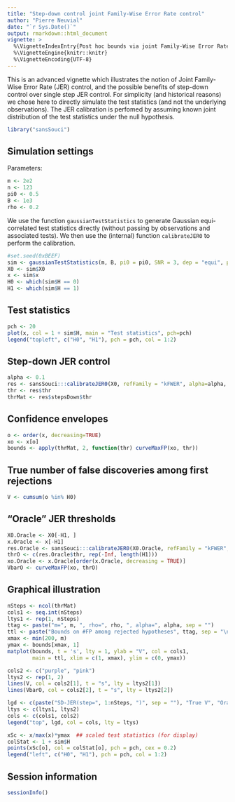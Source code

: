 ```yaml
---
title: "Step-down control joint Family-Wise Error Rate control"
author: "Pierre Neuvial"
date: "`r Sys.Date()`"
output: rmarkdown::html_document
vignette: >
  %\VignetteIndexEntry{Post hoc bounds via joint Family-Wise Error Rate control}
  %\VignetteEngine{knitr::knitr}
  %\VignetteEncoding{UTF-8}
---
```


This is an advanced vignette which illustrates the notion of Joint Family-Wise Error Rate (JER) control, and the possible benefits of step-down control over single step JER control.  For simplicity (and historical reasons) we chose here to directly simulate the test statistics (and not the underlying observations). The JER calibration is perfomed by assuming known joint distribution of the test statistics under the null hypothesis.


```r
library("sansSouci")
```

## Simulation settings

Parameters:

```r
m <- 2e2
n <- 123
pi0 <- 0.5
B <- 1e3
rho <- 0.2
```

We use the function `gaussianTestStatistics` to generate Gaussian equi-correlated test statistics directly (without passing by observations and associated tests). We then use the (internal) function `calibrateJER0` to perform the calibration.

```r
#set.seed(0xBEEF)
sim <- gaussianTestStatistics(m, B, pi0 = pi0, SNR = 3, dep = "equi", param = rho)
X0 <- sim$X0
x <- sim$x
H0 <- which(sim$H == 0)
H1 <- which(sim$H == 1)
```

## Test statistics

```r
pch <- 20
plot(x, col = 1 + sim$H, main = "Test statistics", pch=pch)
legend("topleft", c("H0", "H1"), pch = pch, col = 1:2)
```

## Step-down JER control

```r
alpha <- 0.1
res <- sansSouci:::calibrateJER0(X0, refFamily = "kFWER", alpha=alpha, stat=x)
thr <- res$thr
thrMat <- res$stepsDown$thr
```

## Confidence envelopes
```r
o <- order(x, decreasing=TRUE)
xo <- x[o]
bounds <- apply(thrMat, 2, function(thr) curveMaxFP(xo, thr))
```

## True number of false discoveries among first rejections
```r
V <- cumsum(o %in% H0)
```

## "Oracle" JER thresholds
```r
X0.Oracle <- X0[-H1, ]
x.Oracle <- x[-H1]
res.Oracle <- sansSouci:::calibrateJER0(X0.Oracle, refFamily = "kFWER", alpha = alpha, stat = x.Oracle)
thrO <- c(res.Oracle$thr, rep(-Inf, length(H1)))
xo.Oracle <- x.Oracle[order(x.Oracle, decreasing = TRUE)]
VbarO <- curveMaxFP(xo, thrO)
```

## Graphical illustration
```r
nSteps <- ncol(thrMat)
cols1 <- seq.int(nSteps)
ltys1 <- rep(1, nSteps)
ttag <- paste("m=", m, ", rho=", rho, ", alpha=", alpha, sep = "")
ttl <- paste("Bounds on #FP among rejected hypotheses", ttag, sep = "\n")
xmax <- min(200, m)
ymax <- bounds[xmax, 1]
matplot(bounds, t = 's', lty = 1, ylab = "V", col = cols1,
        main = ttl, xlim = c(1, xmax), ylim = c(0, ymax))

cols2 <- c("purple", "pink")
ltys2 <- rep(1, 2)
lines(V, col = cols2[1], t = "s", lty = ltys2[1])
lines(VbarO, col = cols2[2], t = "s", lty = ltys2[2])

lgd <- c(paste("SD-JER(step=", 1:nSteps, ")", sep = ""), "True V", "Oracle JER")
ltys <- c(ltys1, ltys2)
cols <- c(cols1, cols2)
legend("top", lgd, col = cols, lty = ltys)

xSc <- x/max(x)*ymax  ## scaled test statistics (for display)
colStat <- 1 + sim$H
points(xSc[o], col = colStat[o], pch = pch, cex = 0.2)
legend("left", c("H0", "H1"), pch = pch, col = 1:2)
```

## Session information

```r
sessionInfo()
```

